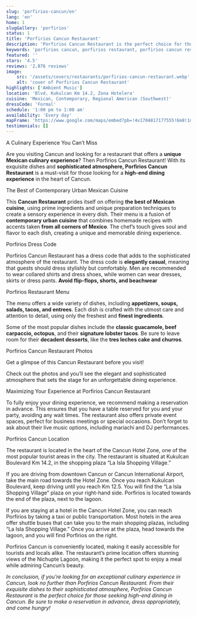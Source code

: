 ```yaml
---
slug: 'porfirios-cancun/en'
lang: 'en'
home: 1
slugGallery: 'porfirios'
status: 1
title: 'Porfirios Cancun Restaurant'
description: 'Porfirios Cancun Restaurant is the perfect choice for those seeking Mexican cuisine for high-end dining. The best place for dine near you.'
keywords: 'porfirios cancun, porfirios restaurant, porfirios cancun restaurant, porfirios cancun menu, porfirios cancun prices, porfirios cancun reviews, porfirios cancun dress code, porfirios cancun location, porfirios cancun schedule, porfirios cancun availability, porfirios cancun map, porfirios cancun reservations'
featured: ''
stars: '4.5'
reviews: '2,876 reviews'
image:
    src: '/assets/covers/restaurants/porfirios-cancun-restaurant.webp'
    alt: 'cover of Porfirios Cancun Restaurant'
highlights: ['Ambient Music']
location: 'Blvd. Kukulcan Km 14.2, Zona Hotelera'
cuisine: 'Mexican, Contemporary, Regional American (Southwest)'
dressCode: 'Formal'
schedule: '1:00 pm to 1:00 am'
availability: 'Every day'
mapFrame: 'https://www.google.com/maps/embed?pb=!4v1704817177555!6m8!1m7!1sCAoSLEFGMVFpcE1FRHBmZFA3emNuV1RwTXdhN0k4bHI1a0NmaWVMaUpKV1R6Ul8z!2m2!1d21.09228482453572!2d-86.77112018375254!3f300!4f0!5f0.5970117501821992'
testimonials: []
---
```



<TagH3>A Culinary Experience You Can’t Miss</TagH3>

<TagP>Are you visiting Cancun and looking for a restaurant that offers a <strong>unique Mexican culinary experience</strong>? Then Porfirios Cancun Restaurant! With its exquisite dishes and <strong>sophisticated atmosphere, Porfirios Cancun Restaurant</strong> is a must-visit for those looking for a <strong>high-end dining experience</strong> in the heart of Cancun.</TagP>

<TagH3>The Best of Contemporary Urban Mexican Cuisine</TagH3>

<TagP>This <strong>Cancun Restaurant</strong> prides itself on offering <strong>the best of Mexican cuisine</strong>, using prime ingredients and unique preparation techniques to create a sensory experience in every dish. Their menu is a fusion of <strong>contemporary urban cuisine</strong> that combines homemade recipes with accents taken <strong>from all corners of Mexico</strong>. The chef’s touch gives soul and flavor to each dish, creating a unique and memorable dining experience.</TagP>

<TagH3>Porfirios Dress Code</TagH3>

<TagP>Porfirios Cancun Restaurant has a dress code that adds to the sophisticated atmosphere of the restaurant. The dress code is <strong>elegantly casual</strong>, meaning that guests should dress stylishly but comfortably. Men are recommended to wear collared shirts and dress shoes, while women can wear dresses, skirts or dress pants. <strong>Avoid flip-flops, shorts, and beachwear</strong></TagP>

<TagH3>Porfirios Restaurant Menu</TagH3>

<TagP>The menu offers a wide variety of dishes, including <strong>appetizers, soups, salads, tacos, and entrees</strong>. Each dish is crafted with the utmost care and attention to detail, using only the freshest and <strong>finest ingredients</strong>.</TagP>

<TagP>Some of the most popular dishes include the <strong>classic guacamole, beef carpaccio, octopus</strong>, and their <strong>signature lobster tacos</strong>. Be sure to leave room for their <strong>decadent desserts</strong>, like the <strong>tres leches cake and churros</strong>.</TagP>

<TagH2>Porfirios Cancun Restaurant Photos</TagH2>

<TagH3>Get a glimpse of this Cancun Restaurant before you visit!</TagH3>

<TagP>Check out the photos and you’ll see the elegant and sophisticated atmosphere that sets the stage for an unforgettable dining experience.</TagP>

<TagH3>Maximizing Your Experience at Porfirios Cancun Restaurant</TagH3>

<TagP>To fully enjoy your dining experience, we recommend making a reservation in advance. This ensures that you have a table reserved for you and your party, avoiding any wait times. The restaurant also offers private event spaces, perfect for business meetings or special occasions. Don’t forget to ask about their live music options, including mariachi and DJ performances.</TagP>

<TagH3>Porfirios Cancun Location</TagH3>

<TagP>The restaurant is located in the heart of the Cancun Hotel Zone, one of the most popular tourist areas in the city. The restaurant is situated at Kukulcan Boulevard Km 14.2, in the shopping plaza “La Isla Shopping Village.”</TagP>

<MapFrame 
    client:visible 
    url="https://www.google.com/maps/embed?pb=!1m14!1m8!1m3!1d59560.093104228516!2d-86.771144!3d21.092391!3m2!1i1024!2i768!4f13.1!3m3!1m2!1s0x8f4c284608f9450d%3A0x64a796cd07c9aa72!2sPorfirio&#39;s%20Canc%C3%BAn%20%7C%20Restaurante%20de%20comida%20mexicana!5e0!3m2!1ses!2smx!4v1736276537011!5m2!1ses!2smx" 
    titleAct={frontmatter.title}
    textMap="See the restaurant on the map" 
/>

<TagP>If you are driving from downtown Cancun or Cancun International Airport, take the main road towards the Hotel Zone. Once you reach Kukulcan Boulevard, keep driving until you reach Km 12.5. You will find the “La Isla Shopping Village” plaza on your right-hand side. Porfirios is located towards the end of the plaza, next to the lagoon.</TagP>

<TagP>If you are staying at a hotel in the Cancun Hotel Zone, you can reach Porfirios by taking a taxi or public transportation. Most hotels in the area offer shuttle buses that can take you to the main shopping plazas, including “La Isla Shopping Village.” Once you arrive at the plaza, head towards the lagoon, and you will find Porfirios on the right.</TagP>

<TagP>Porfirios Cancun is conveniently located, making it easily accessible for tourists and locals alike. The restaurant’s prime location offers stunning views of the Nichupte Lagoon, making it the perfect spot to enjoy a meal while admiring Cancun’s beauty.</TagP>

<TagP><em>In conclusion, if you’re looking for an exceptional culinary experience in Cancun, look no further than Porfirios Cancun Restaurant. From their exquisite dishes to their sophisticated atmosphere, Porfirios Cancun Restaurant is the perfect choice for those seeking high-end dining in Cancun. Be sure to make a reservation in advance, dress appropriately, and come hungry!</em></TagP>